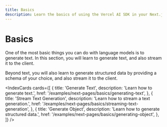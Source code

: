 ```yaml
---
title: Basics
description: Learn the basics of using the Vercel AI SDK in your Next.js Pages Router application.
---
```


# Basics

One of the most basic things you can do with language models is to generate text. In this section, you will learn to generate text, and also stream it to the client.

Beyond text, you will also learn to generate structured data by providing a schema of your choice, and also stream it to the client.

<IndexCards
  cards={[
    {
      title: 'Generate Text',
      description: 'Learn how to generate text.',
      href: '/examples/next-pages/basics/generating-text',
    },
    {
      title: 'Stream Text Generation',
      description: 'Learn how to stream a text generation.',
      href: '/examples/next-pages/basics/streaming-text-generation',
    },
    {
      title: 'Generate Object',
      description: 'Learn how to generate structured data.',
      href: '/examples/next-pages/basics/generating-object',
    },
  ]}
/>
